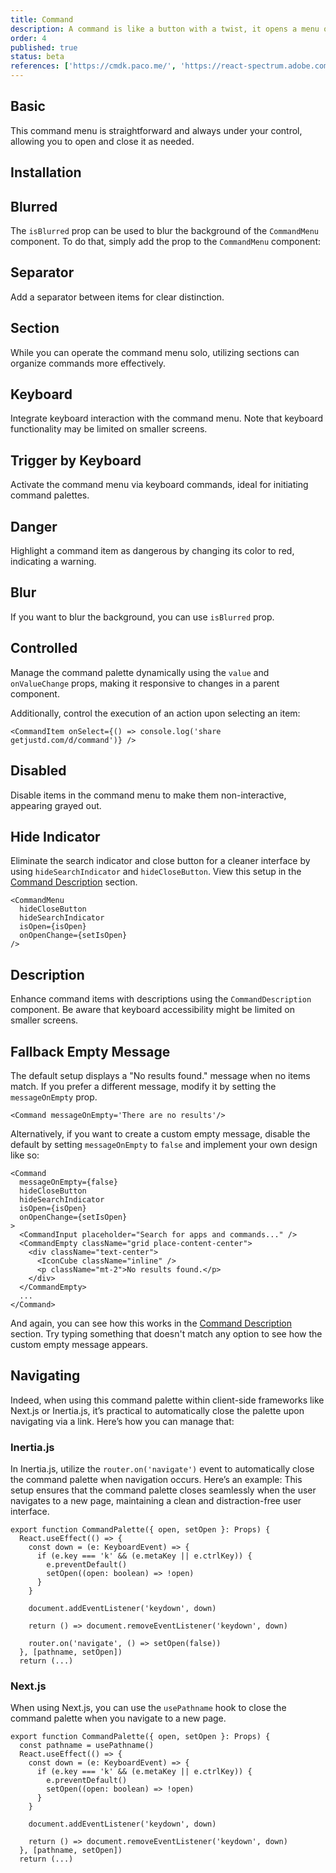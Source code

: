 ```yaml
---
title: Command
description: A command is like a button with a twist, it opens a menu of options. It's a cooler version of a combobox, ideal for command palettes, menus, and more.
order: 4
published: true
status: beta
references: ['https://cmdk.paco.me/', 'https://react-spectrum.adobe.com/react-aria/Modal.html#props']
---
```


## Basic

This command menu is straightforward and always under your control, allowing you to open and close it as needed.

<Demo center component='controls/command-menu/command-menu-demo' />

## Installation

<Install component='command' />

## Blurred

The `isBlurred` prop can be used to blur the background of the `CommandMenu` component. To do that, simply add the prop to the `CommandMenu` component:

<Demo center component='controls/command-menu/command-menu-blur-demo' />

## Separator

Add a separator between items for clear distinction.

<Demo center component='controls/command-menu/command-menu-separator-demo' />

## Section

While you can operate the command menu solo, utilizing sections can organize commands more effectively.

<Demo center component='controls/command-menu/command-menu-section-demo' />

## Keyboard

Integrate keyboard interaction with the command menu. Note that keyboard functionality may be limited on smaller screens.

<Demo center component='controls/command-menu/command-menu-keyboard-demo' />

## Trigger by Keyboard

Activate the command menu via keyboard commands, ideal for initiating command palettes.

<Demo center component='controls/command-menu/command-menu-trigger-by-keyboard-demo' />

## Danger

Highlight a command item as dangerous by changing its color to red, indicating a warning.

<Demo center component='controls/command-menu/command-menu-danger-item-demo' />

## Blur

If you want to blur the background, you can use `isBlurred` prop.

<Demo center component='controls/command-menu/command-menu-blur-demo' />

## Controlled

Manage the command palette dynamically using the `value` and `onValueChange` props, making it responsive to changes in a parent component.

<Demo center component='controls/command-menu/command-menu-controlled-demo' />
Additionally, control the execution of an action upon selecting an item:

```tsx
<CommandItem onSelect={() => console.log('share getjustd.com/d/command')} />
```

## Disabled

Disable items in the command menu to make them non-interactive, appearing grayed out.

<Demo center component='controls/command-menu/command-menu-disabled-demo' />

## Hide Indicator

Eliminate the search indicator and close button for a cleaner interface by using `hideSearchIndicator` and `hideCloseButton`. View this setup in the [Command Description](#description) section.

```
<CommandMenu
  hideCloseButton
  hideSearchIndicator
  isOpen={isOpen}
  onOpenChange={setIsOpen}
/>
```

## Description

Enhance command items with descriptions using the `CommandDescription` component. Be aware that keyboard accessibility might be limited on smaller screens.

<Demo center component='controls/command-menu/command-menu-description-demo' />

## Fallback Empty Message

The default setup displays a "No results found." message when no items match. If you prefer a different message, modify it by setting the `messageOnEmpty` prop.

```
<Command messageOnEmpty='There are no results'/>
```

Alternatively, if you want to create a custom empty message, disable the default by setting `messageOnEmpty` to `false` and implement your own design like so:

```
<Command
  messageOnEmpty={false}
  hideCloseButton
  hideSearchIndicator
  isOpen={isOpen}
  onOpenChange={setIsOpen}
>
  <CommandInput placeholder="Search for apps and commands..." />
  <CommandEmpty className="grid place-content-center">
    <div className="text-center">
      <IconCube className="inline" />
      <p className="mt-2">No results found.</p>
    </div>
  </CommandEmpty>
  ...
</Command>
```

And again, you can see how this works in the [Command Description](#description) section. Try typing something that doesn't match any option to see how the custom empty message appears.

## Navigating

Indeed, when using this command palette within client-side frameworks like Next.js or Inertia.js, it’s practical to automatically close the palette upon navigating via a link. Here’s how you can manage that:

### Inertia.js

In Inertia.js, utilize the `router.on('navigate')` event to automatically close the command palette when navigation occurs. Here’s an example:
This setup ensures that the command palette closes seamlessly when the user navigates to a new page, maintaining a clean and distraction-free user interface.

```tsx {14}
export function CommandPalette({ open, setOpen }: Props) {
  React.useEffect(() => {
    const down = (e: KeyboardEvent) => {
      if (e.key === 'k' && (e.metaKey || e.ctrlKey)) {
        e.preventDefault()
        setOpen((open: boolean) => !open)
      }
    }

    document.addEventListener('keydown', down)

    return () => document.removeEventListener('keydown', down)

    router.on('navigate', () => setOpen(false))
  }, [pathname, setOpen])
  return (...)
```

### Next.js

When using Next.js, you can use the `usePathname` hook to close the command palette when you navigate to a new page.

```tsx {2} {14}
export function CommandPalette({ open, setOpen }: Props) {
  const pathname = usePathname()
  React.useEffect(() => {
    const down = (e: KeyboardEvent) => {
      if (e.key === 'k' && (e.metaKey || e.ctrlKey)) {
        e.preventDefault()
        setOpen((open: boolean) => !open)
      }
    }

    document.addEventListener('keydown', down)

    return () => document.removeEventListener('keydown', down)
  }, [pathname, setOpen])
  return (...)
```
